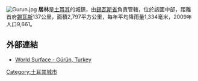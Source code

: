 [[File:Gurun.jpg|thumb]]
'''居林'''是[[土耳其|土耳其]]的城鎮，由[[錫瓦斯省|錫瓦斯省]]負責管轄，位於該國中部，距離首府[[錫瓦斯|錫瓦斯]]137公里，面積2,797平方公里，每年平均降雨量1,334毫米，2009年人口9,661。

==外部連結==
* [https://web.archive.org/web/20070928150203/http://www.worldsurface.com/browse/location.asp?locationid=4036 World Surface - Gürün, Turkey]

{{coord|38.7225|N|37.2775|E|source:kolossus-dewiki|display=title}}

{{Turkey-geo-stub}}
[[Category:土耳其城市|Category:土耳其城市]]